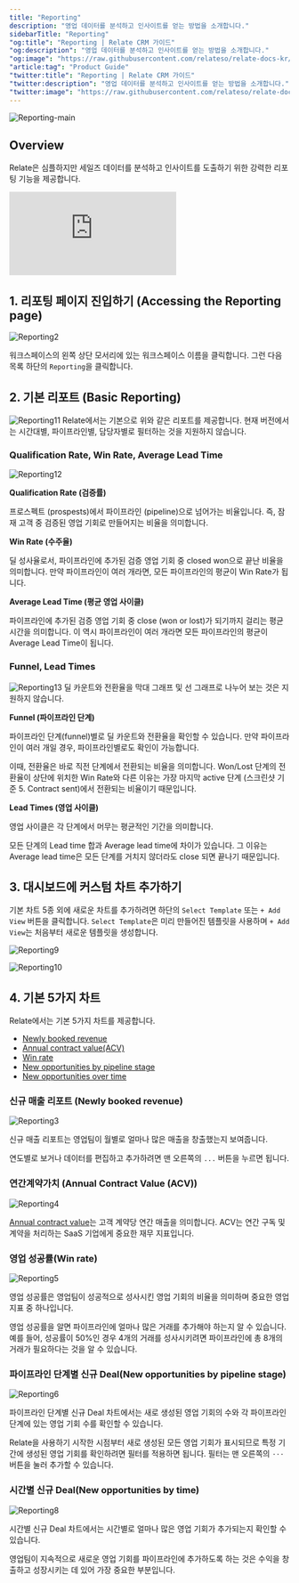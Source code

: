 ```yaml
---
title: "Reporting"
description: "영업 데이터를 분석하고 인사이트를 얻는 방법을 소개합니다."
sidebarTitle: "Reporting"
"og:title": "Reporting | Relate CRM 가이드"
"og:description": "영업 데이터를 분석하고 인사이트를 얻는 방법을 소개합니다."
"og:image": "https://raw.githubusercontent.com/relateso/relate-docs-kr/main/docs/images/features/reporting-main.png"
"article:tag": "Product Guide"
"twitter:title": "Reporting | Relate CRM 가이드"
"twitter:description": "영업 데이터를 분석하고 인사이트를 얻는 방법을 소개합니다."
"twitter:image": "https://raw.githubusercontent.com/relateso/relate-docs-kr/main/docs/images/features/reporting-main.png"
---
```

![Reporting-main](/images/features/reporting-main.png)

## Overview
Relate은 심플하지만 세일즈 데이터를 분석하고 인사이트를 도출하기 위한 강력한 리포팅 기능을 제공합니다.

<div
  style={{
    position: "relative",
    paddingBottom: "69.74664679582713%",
    height: 0,
  }}
>
  <iframe
    src="https://player.vimeo.com/video/856790360?title=1&byline=1&portrait=0&muted=1&autoplay=1&autopause=0&controls=1&loop=1"
    frameborder="0"
    allow="autoplay; fullscreen; picture-in-picture"
    title="Relate Reporting"
    webkitAllowFullScreen
    mozallowFullScreen
    allowFullScreen
    style={{
      position: "absolute",
      top: 0,
      left: 0,
      width: "100%",
      height: "100%",
    }}
  ></iframe>
</div>

## 1. 리포팅 페이지 진입하기 (Accessing the Reporting page)
![Reporting2](/images/features/reporting-enter.png)

워크스페이스의 왼쪽 상단 모서리에 있는 워크스페이스 이름을 클릭합니다. 그런 다음 목록 하단의 `Reporting`을 클릭합니다.

## 2. 기본 리포트 (Basic Reporting)
![Reporting11](/images/features/reporting3.png)
Relate에서는 기본으로 위와 같은 리포트를 제공합니다.
현재 버전에서는 시간대별, 파이프라인별, 담당자별로 필터하는 것을 지원하지 않습니다.

### Qualification Rate, Win Rate, Average Lead Time
![Reporting12](/images/features/reporting2.png)

**Qualification Rate (검증률)**

프로스펙트 (prospests)에서 파이프라인 (pipeline)으로 넘어가는 비율입니다.
즉, 잠재 고객 중 검증된 영업 기회로 만들어지는 비율을 의미합니다.

**Win Rate (수주율)**

딜 성사율로서, 파이프라인에 추가된 검증 영업 기회 중 closed won으로 끝난 비율을 의미합니다.
만약 파이프라인이 여러 개라면, 모든 파이프라인의 평균이 Win Rate가 됩니다.

**Average Lead Time (평균 영업 사이클)**

파이프라인에 추가된 검증 영업 기회 중 close (won or lost)가 되기까지 걸리는 평균 시간을 의미합니다.
이 역시 파이프라인이 여러 개라면 모든 파이프라인의 평균이 Average Lead Time이 됩니다.


### Funnel, Lead Times
![Reporting13](/images/features/reporting-funnel-lead.png)
딜 카운트와 전환율을 막대 그래프 및 선 그래프로 나누어 보는 것은 지원하지 않습니다.

**Funnel (파이프라인 단계)**

파이프라인 단계(funnel)별로 딜 카운트와 전환율을 확인할 수 있습니다.
만약 파이프라인이 여러 개일 경우, 파이프라인별로도 확인이 가능합니다.

이때, 전환율은 바로 직전 단계에서 전환되는 비율을 의미합니다.
Won/Lost 단계의 전환율이 상단에 위치한 Win Rate와 다른 이유는 가장 마지막 active 단계 (스크린샷 기준 5. Contract sent)에서 전환되는 비율이기 때문입니다.

**Lead Times (영업 사이클)**

영업 사이클은 각 단계에서 머무는 평균적인 기간을 의미합니다.

모든 단계의 Lead time 합과 Average lead time에 차이가 있습니다.
그 이유는 Average lead time은 모든 단계를 거치지 않더라도 close 되면 끝나기 때문입니다.

## 3. 대시보드에 커스텀 차트 추가하기
기본 차트 5종 외에 새로운 차트를 추가하려면 하단의 `Select Template` 또는 `+ Add View` 버튼을 클릭합니다. `Select Template`은 미리 만들어진 템플릿을 사용하며 `+ Add View`는 처음부터 새로운 템플릿을 생성합니다.

![Reporting9](/images/features/reporting-add.png)

![Reporting10](/images/features/add-new-reports2.png)

## 4. 기본 5가지 차트
Relate에서는 기본 5가지 차트를 제공합니다.

- [Newly booked revenue](/features/reporting#newly-booked-revenue)
- [Annual contract value(ACV)](/features/reporting#annual-contract-value-acv)
- [Win rate](/features/reporting#win-rate)
- [New opportunities by pipeline stage](/features/reporting#new-opportunities-by-pipeline-stage)
- [New opportunities over time](/features/reporting#new-opportunities-over-time)

### 신규 매출 리포트 (Newly booked revenue)

![Reporting3](/images/features/newly-booked-revenue.png)

신규 매출 리포트는 영업팀이 월별로 얼마나 많은 매출을 창출했는지 보여줍니다.

연도별로 보거나 데이터를 편집하고 추가하려면 맨 오른쪽의 `...` 버튼을 누르면 됩니다.

### 연간계약가치 (Annual Contract Value (ACV))

![Reporting4](/images/features/annual-contract-value.png)

[Annual contract value](https://www.relate.so/docs/wiki/acv)는 고객 계약당 연간 매출을 의미합니다. ACV는 연간 구독 및 계약을 처리하는 SaaS 기업에게 중요한 재무 지표입니다.
​
### 영업 성공률(Win rate)

![Reporting5](/images/features/win-rate.png)

영업 성공률은 영업팀이 성공적으로 성사시킨 영업 기회의 비율을 의미하며 중요한 영업 지표 중 하나입니다.

영업 성공률을 알면 파이프라인에 얼마나 많은 거래를 추가해야 하는지 알 수 있습니다. 예를 들어, 성공률이 50%인 경우 4개의 거래를 성사시키려면 파이프라인에 총 8개의 거래가 필요하다는 것을 알 수 있습니다.

### 파이프라인 단계별 신규 Deal(New opportunities by pipeline stage)

![Reporting6](/images/features/new-opportunities-by-pipeline-stage.png)

파이프라인 단계별 신규 Deal 차트에서는 새로 생성된 영업 기회의 수와 각 파이프라인 단계에 있는 영업 기회 수를 확인할 수 있습니다.

Relate을 사용하기 시작한 시점부터 새로 생성된 모든 영업 기회가 표시되므로 특정 기간에 생성된 영업 기회를 확인하려면 필터를 적용하면 됩니다. 필터는 맨 오른쪽의 `⋅⋅⋅` 버튼을 눌러 추가할 수 있습니다.

### 시간별 신규 Deal(New opportunities by time)

![Reporting8](/images/features/new-opportunities-over-time.png)

시간별 신규 Deal 차트에서는 시간별로 얼마나 많은 영업 기회가 추가되는지 확인할 수 있습니다.

영업팀이 지속적으로 새로운 영업 기회를 파이프라인에 추가하도록 하는 것은 수익을 창출하고 성장시키는 데 있어 가장 중요한 부분입니다.
